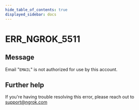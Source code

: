 ```yaml
---
hide_table_of_contents: true
displayed_sidebar: docs
---
```



# ERR_NGROK_5511

## Message

Email "`EMAIL`" is not authorized for use by this account.

<ErrorDetails error="err_ngrok_5511" />

## Further help

If you're having trouble resolving this error, please reach out to [support@ngrok.com](mailto:support@ngrok.com?subject=Help%20with%20ERR_NGROK_5511)
